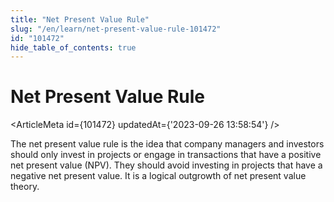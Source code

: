 ```yaml
---
title: "Net Present Value Rule"
slug: "/en/learn/net-present-value-rule-101472"
id: "101472"
hide_table_of_contents: true
---
```



# Net Present Value Rule

<ArticleMeta id={101472} updatedAt={'2023-09-26 13:58:54'} />
<div className='border-solid border-b border-t-0 my-4 border-[var(--ifm-color-gray-300)]' />

The net present value rule is the idea that company managers and investors should only invest in projects or engage in transactions that have a positive net present value (NPV). They should avoid investing in projects that have a negative net present value. It is a logical outgrowth of net present value theory.
